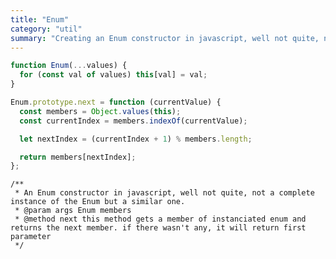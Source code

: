 ```yaml
---
title: "Enum"
category: "util"
summary: "Creating an Enum constructor in javascript, well not quite, not a complete instance of the Enum but a similar one."
---
```


```javascript
function Enum(...values) {
  for (const val of values) this[val] = val;
}

Enum.prototype.next = function (currentValue) {
  const members = Object.values(this);
  const currentIndex = members.indexOf(currentValue);

  let nextIndex = (currentIndex + 1) % members.length;

  return members[nextIndex];
};
```

```jsdoc
/**
 * An Enum constructor in javascript, well not quite, not a complete instance of the Enum but a similar one.
 * @param args Enum members
 * @method next this method gets a member of instanciated enum and returns the next member. if there wasn't any, it will return first parameter
 */
```
